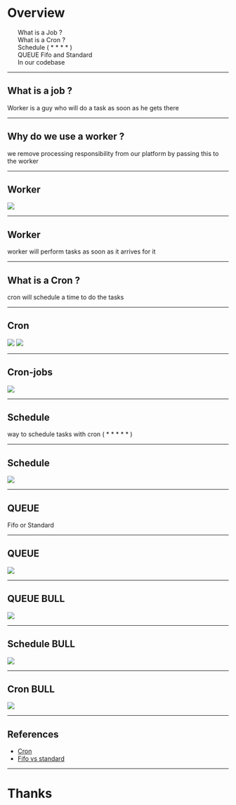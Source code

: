 

# Overview

<ul>
    <div>What is a Job ?</div>
    <div>What is a Cron ?</div>
    <div>Schedule ( * * * * )</div>
    <div>QUEUE Fifo and Standard</div>
    <div>In our codebase</div>
</ul>

---

## What is a job ?

Worker is a guy who will do a task as soon as he gets there

---

## Why do we use a worker ?

we remove processing responsibility from our platform by passing this to the worker

---

## Worker

<Img src="./img/job.png" width={300} />

---

## Worker

worker will perform tasks as soon as it arrives for it

---

## What is a Cron ?

cron will schedule a time to do the tasks

---

## Cron

<Img src="./img/cron.png" width={300} />
<Img src="./img/job.png" width={300} />

---

## Cron-jobs


<Img src="./img/cron-jobs.png" width={500} />

---


## Schedule

way to schedule tasks with cron ( * * * * * )

---

## Schedule

<Img src="./img/scheduler.png" width={400} />

---

## QUEUE

Fifo or Standard

---

## QUEUE

<Img src="./img/queue.png" width={500} />

---

## QUEUE BULL

<Img src="./img/queue-default.png" width={700} />

---

## Schedule BULL

<Img src="./img/scheduler-bull.png" width={700} />

---

## Cron BULL

<Img src="./img/cron-job-bull.png" width={700} />

---

## References

- [Cron](https://en.wikipedia.org/wiki/Cron)
- [Fifo vs standard](https://cloudaffaire.com/sqs-standard-vs-fifo-queue/)

---

# Thanks